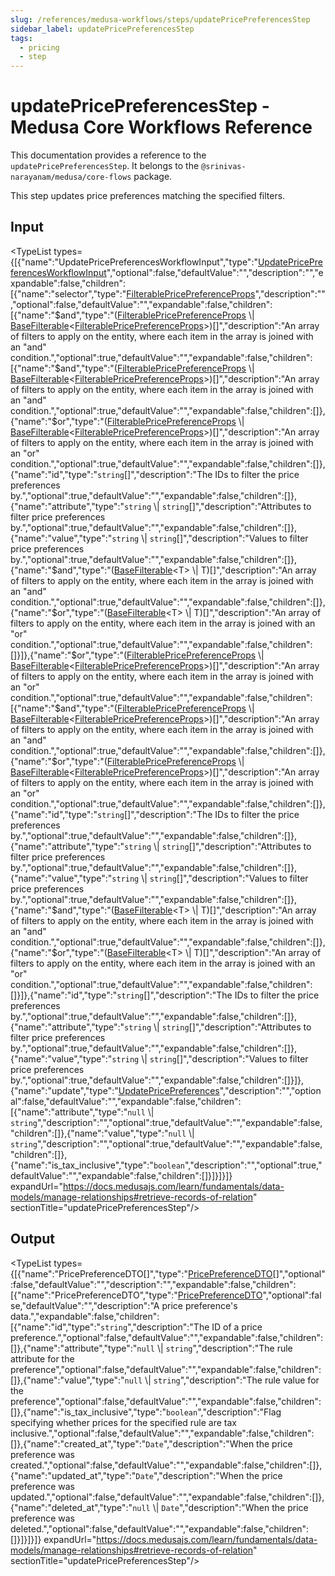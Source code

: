 ```yaml
---
slug: /references/medusa-workflows/steps/updatePricePreferencesStep
sidebar_label: updatePricePreferencesStep
tags:
  - pricing
  - step
---
```



# updatePricePreferencesStep - Medusa Core Workflows Reference

This documentation provides a reference to the `updatePricePreferencesStep`. It belongs to the `@srinivas-narayanam/medusa/core-flows` package.

This step updates price preferences matching the specified filters.

## Input

<TypeList types={[{"name":"UpdatePricePreferencesWorkflowInput","type":"[UpdatePricePreferencesWorkflowInput](../../../../../types/WorkflowTypes/PricingWorkflow/interfaces/types.WorkflowTypes.PricingWorkflow.UpdatePricePreferencesWorkflowInput/page.mdx)","optional":false,"defaultValue":"","description":"","expandable":false,"children":[{"name":"selector","type":"[FilterablePricePreferenceProps](../../../../../pricing/interfaces/pricing.FilterablePricePreferenceProps/page.mdx)","description":"","optional":false,"defaultValue":"","expandable":false,"children":[{"name":"$and","type":"([FilterablePricePreferenceProps](../../../../../pricing/interfaces/pricing.FilterablePricePreferenceProps/page.mdx) \\| [BaseFilterable](../../../../../pricing/interfaces/pricing.BaseFilterable/page.mdx)&#60;[FilterablePricePreferenceProps](../../../../../pricing/interfaces/pricing.FilterablePricePreferenceProps/page.mdx)&#62;)[]","description":"An array of filters to apply on the entity, where each item in the array is joined with an \"and\" condition.","optional":true,"defaultValue":"","expandable":false,"children":[{"name":"$and","type":"([FilterablePricePreferenceProps](../../../../../pricing/interfaces/pricing.FilterablePricePreferenceProps/page.mdx) \\| [BaseFilterable](../../../../../pricing/interfaces/pricing.BaseFilterable/page.mdx)&#60;[FilterablePricePreferenceProps](../../../../../pricing/interfaces/pricing.FilterablePricePreferenceProps/page.mdx)&#62;)[]","description":"An array of filters to apply on the entity, where each item in the array is joined with an \"and\" condition.","optional":true,"defaultValue":"","expandable":false,"children":[]},{"name":"$or","type":"([FilterablePricePreferenceProps](../../../../../pricing/interfaces/pricing.FilterablePricePreferenceProps/page.mdx) \\| [BaseFilterable](../../../../../pricing/interfaces/pricing.BaseFilterable/page.mdx)&#60;[FilterablePricePreferenceProps](../../../../../pricing/interfaces/pricing.FilterablePricePreferenceProps/page.mdx)&#62;)[]","description":"An array of filters to apply on the entity, where each item in the array is joined with an \"or\" condition.","optional":true,"defaultValue":"","expandable":false,"children":[]},{"name":"id","type":"`string`[]","description":"The IDs to filter the price preferences by.","optional":true,"defaultValue":"","expandable":false,"children":[]},{"name":"attribute","type":"`string` \\| `string`[]","description":"Attributes to filter price preferences by.","optional":true,"defaultValue":"","expandable":false,"children":[]},{"name":"value","type":"`string` \\| `string`[]","description":"Values to filter price preferences by.","optional":true,"defaultValue":"","expandable":false,"children":[]},{"name":"$and","type":"([BaseFilterable](../../../../../pricing/interfaces/pricing.BaseFilterable/page.mdx)&#60;T&#62; \\| T)[]","description":"An array of filters to apply on the entity, where each item in the array is joined with an \"and\" condition.","optional":true,"defaultValue":"","expandable":false,"children":[]},{"name":"$or","type":"([BaseFilterable](../../../../../pricing/interfaces/pricing.BaseFilterable/page.mdx)&#60;T&#62; \\| T)[]","description":"An array of filters to apply on the entity, where each item in the array is joined with an \"or\" condition.","optional":true,"defaultValue":"","expandable":false,"children":[]}]},{"name":"$or","type":"([FilterablePricePreferenceProps](../../../../../pricing/interfaces/pricing.FilterablePricePreferenceProps/page.mdx) \\| [BaseFilterable](../../../../../pricing/interfaces/pricing.BaseFilterable/page.mdx)&#60;[FilterablePricePreferenceProps](../../../../../pricing/interfaces/pricing.FilterablePricePreferenceProps/page.mdx)&#62;)[]","description":"An array of filters to apply on the entity, where each item in the array is joined with an \"or\" condition.","optional":true,"defaultValue":"","expandable":false,"children":[{"name":"$and","type":"([FilterablePricePreferenceProps](../../../../../pricing/interfaces/pricing.FilterablePricePreferenceProps/page.mdx) \\| [BaseFilterable](../../../../../pricing/interfaces/pricing.BaseFilterable/page.mdx)&#60;[FilterablePricePreferenceProps](../../../../../pricing/interfaces/pricing.FilterablePricePreferenceProps/page.mdx)&#62;)[]","description":"An array of filters to apply on the entity, where each item in the array is joined with an \"and\" condition.","optional":true,"defaultValue":"","expandable":false,"children":[]},{"name":"$or","type":"([FilterablePricePreferenceProps](../../../../../pricing/interfaces/pricing.FilterablePricePreferenceProps/page.mdx) \\| [BaseFilterable](../../../../../pricing/interfaces/pricing.BaseFilterable/page.mdx)&#60;[FilterablePricePreferenceProps](../../../../../pricing/interfaces/pricing.FilterablePricePreferenceProps/page.mdx)&#62;)[]","description":"An array of filters to apply on the entity, where each item in the array is joined with an \"or\" condition.","optional":true,"defaultValue":"","expandable":false,"children":[]},{"name":"id","type":"`string`[]","description":"The IDs to filter the price preferences by.","optional":true,"defaultValue":"","expandable":false,"children":[]},{"name":"attribute","type":"`string` \\| `string`[]","description":"Attributes to filter price preferences by.","optional":true,"defaultValue":"","expandable":false,"children":[]},{"name":"value","type":"`string` \\| `string`[]","description":"Values to filter price preferences by.","optional":true,"defaultValue":"","expandable":false,"children":[]},{"name":"$and","type":"([BaseFilterable](../../../../../pricing/interfaces/pricing.BaseFilterable/page.mdx)&#60;T&#62; \\| T)[]","description":"An array of filters to apply on the entity, where each item in the array is joined with an \"and\" condition.","optional":true,"defaultValue":"","expandable":false,"children":[]},{"name":"$or","type":"([BaseFilterable](../../../../../pricing/interfaces/pricing.BaseFilterable/page.mdx)&#60;T&#62; \\| T)[]","description":"An array of filters to apply on the entity, where each item in the array is joined with an \"or\" condition.","optional":true,"defaultValue":"","expandable":false,"children":[]}]},{"name":"id","type":"`string`[]","description":"The IDs to filter the price preferences by.","optional":true,"defaultValue":"","expandable":false,"children":[]},{"name":"attribute","type":"`string` \\| `string`[]","description":"Attributes to filter price preferences by.","optional":true,"defaultValue":"","expandable":false,"children":[]},{"name":"value","type":"`string` \\| `string`[]","description":"Values to filter price preferences by.","optional":true,"defaultValue":"","expandable":false,"children":[]}]},{"name":"update","type":"[UpdatePricePreferences](../../../../../types/interfaces/types.UpdatePricePreferences/page.mdx)","description":"","optional":false,"defaultValue":"","expandable":false,"children":[{"name":"attribute","type":"`null` \\| `string`","description":"","optional":true,"defaultValue":"","expandable":false,"children":[]},{"name":"value","type":"`null` \\| `string`","description":"","optional":true,"defaultValue":"","expandable":false,"children":[]},{"name":"is_tax_inclusive","type":"`boolean`","description":"","optional":true,"defaultValue":"","expandable":false,"children":[]}]}]}]} expandUrl="https://docs.medusajs.com/learn/fundamentals/data-models/manage-relationships#retrieve-records-of-relation" sectionTitle="updatePricePreferencesStep"/>

## Output

<TypeList types={[{"name":"PricePreferenceDTO[]","type":"[PricePreferenceDTO](../../../../../pricing/interfaces/pricing.PricePreferenceDTO/page.mdx)[]","optional":false,"defaultValue":"","description":"","expandable":false,"children":[{"name":"PricePreferenceDTO","type":"[PricePreferenceDTO](../../../../../pricing/interfaces/pricing.PricePreferenceDTO/page.mdx)","optional":false,"defaultValue":"","description":"A price preference's data.","expandable":false,"children":[{"name":"id","type":"`string`","description":"The ID of a price preference.","optional":false,"defaultValue":"","expandable":false,"children":[]},{"name":"attribute","type":"`null` \\| `string`","description":"The rule attribute for the preference","optional":false,"defaultValue":"","expandable":false,"children":[]},{"name":"value","type":"`null` \\| `string`","description":"The rule value for the preference","optional":false,"defaultValue":"","expandable":false,"children":[]},{"name":"is_tax_inclusive","type":"`boolean`","description":"Flag specifying whether prices for the specified rule are tax inclusive.","optional":false,"defaultValue":"","expandable":false,"children":[]},{"name":"created_at","type":"`Date`","description":"When the price preference was created.","optional":false,"defaultValue":"","expandable":false,"children":[]},{"name":"updated_at","type":"`Date`","description":"When the price preference was updated.","optional":false,"defaultValue":"","expandable":false,"children":[]},{"name":"deleted_at","type":"`null` \\| `Date`","description":"When the price preference was deleted.","optional":false,"defaultValue":"","expandable":false,"children":[]}]}]}]} expandUrl="https://docs.medusajs.com/learn/fundamentals/data-models/manage-relationships#retrieve-records-of-relation" sectionTitle="updatePricePreferencesStep"/>
